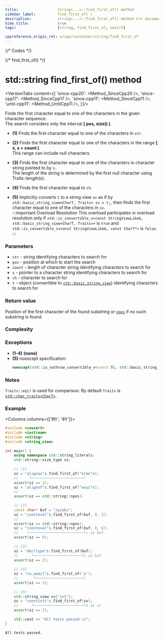 ```yaml
---
title:					string<...>::find_first_of() method
sidebar_label:			find_first_of( )
description:			string<...>::find_first_of() method C++ documentation
hide_title:				true
tags:					[string, find_first_of, search]

cppreference_origin_rel: w/cpp/container/string/find_first_of
---
```




{/* Codes */}

{/* find_first_of() */}

# std::string find_first_of() method

<VersionTabs content={{
	'since-cpp20': <Method_SinceCpp20 />,
	'since-cpp17': <Method_SinceCpp17 />,
	'since-cpp11': <Method_SinceCpp11 />,
	'until-cpp11': <Method_UntilCpp11 />,
}}/>

Finds the first character equal to one of the characters in the given character sequence.  
The search considers only the interval **[ pos, size() )**.  

 - **(1)** Finds the first character equal to one of the characters in `str`.

 - **(2)** Finds the first character equal to one of the characters in the range **[ s, s + count )**.  
	This range can include null characters.

 - **(3)** Finds the first character equal to one of the characters in character string pointed to by `s`.  
	 The length of the string is determined by the first null character using Traits::length(s).

 - **(4)** Finds the first character equal to `ch`.

 - **(5)** Implicitly converts `t` to a string view `sv` as if by `std::basic_string_view<CharT, Traits> sv = t;`, then finds the first character equal to one of the characters in `sv`.  
	:::important Overload Resolution
	This overload participates in overload resolution only if `std::is_convertible_v<const StringViewLike&, std::basic_string_view<CharT, Traits>>` is `true` and `std::is_convertible_v<const StringViewLike&, const CharT*>` is `false`.
	:::

### Parameters

 - `str` - string identifying characters to search for
 - `pos` - position at which to start the search
 - `count` - length of character string identifying characters to search for
 - `s` - pointer to a character string identifying characters to search for
 - `ch` - character to search for
 - `t` - object (convertible to [`std::basic_string_view`](../string_view)) identifying characters to search for

### Return value

Position of the first character of the found substring or [`npos`](#) if no such substring is found.

### Complexity

<ImproveSection />

### Exceptions

 - **(1-4)** **(none)**
 - **(5)** noexcept specification:
	```cpp
	noexcept(std::is_nothrow_convertible_v<const T&, std::basic_string_view<CharT, Traits>>)
	```

### Notes

`Traits::eq()` is used for comparison. By default `Traits` is [`std::char_traits<CharT>`](#).

### Example

<Columns columns={['8fr', '4fr']}>
<div>

```cpp
#include <cassert>
#include <iostream>
#include <string>
#include <string_view>
 
int main() {
    using namespace std::string_literals;
    std::string::size_type sz;
 
    // (1)
    sz = "alignas"s.find_first_of("klmn"s);
    //     └────────────────────────┘
    assert(sz == 1);
    sz = "alignof"s.find_first_of("wxyz"s);
    //
    assert(sz == std::string::npos);
 
    // (2)
    const char* buf = "xyzabc";
    sz = "consteval"s.find_first_of(buf, 0, 3);
    //
    assert(sz == std::string::npos);
    sz = "consteval"s.find_first_of(buf, 0, 6);
    //    └─────────────────────────┘c in buf
    assert(sz == 0);
 
    // (3)
    sz = "decltype"s.find_first_of(buf);
    //      └──────────────────────┘c in buf
    assert(sz == 2);
 
    // (4)
    sz = "co_await"s.find_first_of('a');
    //       └──────────────────────┘
    assert(sz == 3);
 
    // (5)
    std::string_view sv{"int"};
    sz = "constinit"s.find_first_of(sv);
    //      └───────────────────────┘n in sv
    assert(sz == 2);
 
    std::cout << "All tests passed.\n";
}
```

</div>
<div>

```plaintext title="Output"
All tests passed.
```

</div>
</Columns>
